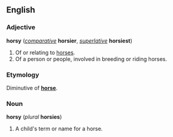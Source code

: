 ==English==
===Adjective===
'''horsy''' (''[[comparative]]'' '''horsier''', ''[[superlative]]'' '''horsiest''')

#Of or relating to [[horse]]s.
#Of a person or people, involved in breeding or riding horses.

===Etymology===
Diminutive of '''[[horse]]'''.
===Noun===
'''horsy''' (''plural'' '''horsies''')

#A child's term or name for a horse.